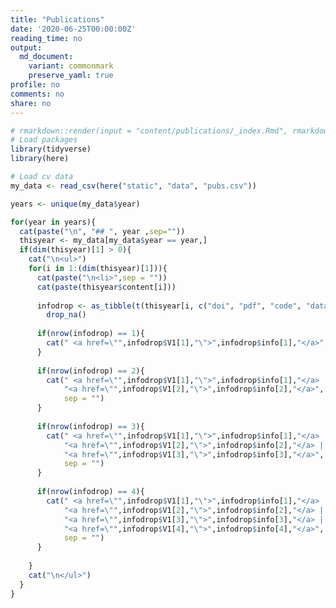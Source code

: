 ```yaml
---
title: "Publications"
date: '2020-06-25T00:00:00Z'
reading_time: no
output:
  md_document:
    variant: commonmark
    preserve_yaml: true
profile: no
comments: no
share: no
---
```


```r
# rmarkdown::render(input = "content/publications/_index.Rmd", rmarkdown::md_document(variant = "commonmark"))
# Load packages
library(tidyverse)
library(here)

# Load cv data  
my_data <- read_csv(here("static", "data", "pubs.csv"))

years <- unique(my_data$year)

```

```r
for(year in years){
  cat(paste("\n", "## ", year ,sep=""))
  thisyear <- my_data[my_data$year == year,]
  if(dim(thisyear)[1] > 0){
    cat("\n<ul>")
    for(i in 1:(dim(thisyear)[1])){
      cat(paste("\n<li>",sep = ""))
      cat(paste(thisyear$content[i]))
      
      infodrop <- as_tibble(t(thisyear[i, c("doi", "pdf", "code", "data")]), rownames = "info", .name_repair = ~ c("V1")) %>%
        drop_na()
      
      if(nrow(infodrop) == 1){
        cat(" <a href=\"",infodrop$V1[1],"\">",infodrop$info[1],"</a>", sep = "")  
      }
      
      if(nrow(infodrop) == 2){
        cat(" <a href=\"",infodrop$V1[1],"\">",infodrop$info[1],"</a> | ", 
            "<a href=\"",infodrop$V1[2],"\">",infodrop$info[2],"</a>", 
            sep = "")  
      }
      
      if(nrow(infodrop) == 3){
        cat(" <a href=\"",infodrop$V1[1],"\">",infodrop$info[1],"</a> | ", 
            "<a href=\"",infodrop$V1[2],"\">",infodrop$info[2],"</a> | ", 
            "<a href=\"",infodrop$V1[3],"\">",infodrop$info[3],"</a>", 
            sep = "")  
      }
      
      if(nrow(infodrop) == 4){
        cat(" <a href=\"",infodrop$V1[1],"\">",infodrop$info[1],"</a> | ", 
            "<a href=\"",infodrop$V1[2],"\">",infodrop$info[2],"</a> | ", 
            "<a href=\"",infodrop$V1[3],"\">",infodrop$info[3],"</a> | ", 
            "<a href=\"",infodrop$V1[4],"\">",infodrop$info[4],"</a>", 
            sep = "")  
      }
      
    }
    cat("\n</ul>")
  }
}
```
